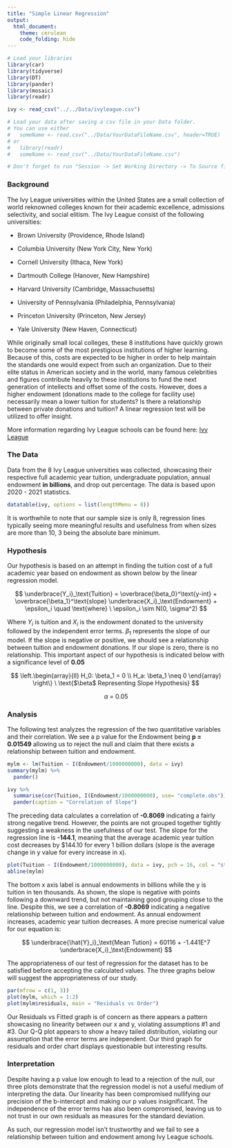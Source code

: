 ---
title: "Simple Linear Regression"
output: 
  html_document:
    theme: cerulean
    code_folding: hide
---

```{r, message=FALSE, warning=FALSE}
# Load your libraries
library(car)
library(tidyverse)
library(DT)
library(pander)
library(mosaic)
library(readr)

ivy <- read_csv("../../Data/ivyleague.csv")

# Load your data after saving a csv file in your Data folder.
# You can use either 
#   someName <- read.csv("../Data/YourDataFileName.csv", header=TRUE)
# or
#   library(readr)
#   someName <- read_csv("../Data/YourDataFileName.csv")

# Don't forget to run "Session -> Set Working Directory -> To Source file location"
```


<!-- Directions

Come up with a simple linear regression of your own creation. 

* Write the Background and clearly state your question. Then collect data and perform the linear regression analysis in order to answer your question. Use the proper order of first, ask the question, then second, figure out the answer.

* You should collect both the quantitative response variable and the quantitative explanatory variable yourself. This can be data you collect from 
    - the internet (like weather data, Facebook data, or sports data) 
    - your own experiment 
    - your own observational study
* However,     
    - The data should not be a single pre-existing dataset. It must be something that you piece together yourself.

* You need at least $n=3$ $(X,Y)$ pairs to perform the regression. However, your regression will only be useful if you can get around $n=10$ or more observations.

-->


### Background

The Ivy League universities within the United States are a small collection of world reknowned colleges known for their academic excellence, admissions selectivity, and social elitism. The Ivy League consist of the following universities:

- Brown University (Providence, Rhode Island)

- Columbia University (New York City, New York)

- Cornell University (Ithaca, New York)

- Dartmouth College (Hanover, New Hampshire)

- Harvard University (Cambridge, Massachusetts)

- University of Pennsylvania (Philadelphia, Pennsylvania)

- Princeton University (Princeton, New Jersey)

- Yale University (New Haven, Connecticut)

While originally small local colleges, these 8 institutions have quickly grown to become some of the most prestigious institutions of higher learning. Because of this, costs are expected to be higher in order to help maintain the standards one would expect from such an organization. Due to their elite status in American society and in the world, many famous celebrities and figures contribute heavily to these institutions to fund the next generation of intellects and offset some of the costs. However, does a higher endowment (donations made to the college for facility use) necessarily mean a lower tuition for students? Is there a relationship between private donations and tuition? A linear regression test will be utilized to offer insight.

More information regarding Ivy League schools can be found here: [Ivy League](https://en.wikipedia.org/wiki/Ivy_League)

### The Data

Data from the 8 Ivy League universities was collected, showcasing their respective full academic year tuition, undergraduate population, annual endowment **in billions**, and drop out percentage. The data is based upon 2020 - 2021 statistics.

```{r}
datatable(ivy, options = list(lengthMenu = 8))
```

It is worthwhile to note that our sample size is only 8, regression lines typically seeing more meaningful results and usefulness from when sizes are more than 10, 3 being the absolute bare minimum.

### Hypothesis

Our hypothesis is based on an attempt in finding the tuition cost of a full academic year based on endowment as shown below by the linear regression model.

$$
  \underbrace{Y_i}_\text{Tuition} = \overbrace{\beta_0}^\text{y-int} + \overbrace{\beta_1}^\text{slope} \underbrace{X_i}_\text{Endowment} + \epsilon_i \quad \text{where} \ \epsilon_i \sim N(0, \sigma^2)
$$

Where $Y_i$ is tuition and $X_i$ is the endowment donated to the university followed by the independent error terms. $\beta_1$ represents the slope of our model. If the slope is negative or positive, we should see a relationship between tuition and endowment donations. If our slope is zero, there is no relationship. This important aspect of our hypothesis is indicated below with a significance level of **0.05**

$$
\left.\begin{array}{ll}
H_0: \beta_1 = 0 \\  
H_a: \beta_1 \neq 0
\end{array}
\right\} \ \text{$\beta$ Representing Slope Hypothesis}
$$

$$
  \alpha\text{ = 0.05}
$$

### Analysis

The following test analyzes the regression of the two quantitative variables and their correlation. We see a p value for the Endowment being **p = 0.01549** allowing us to reject the null and claim that there exists a relationship between tuition and endowment.

```{r}
mylm <- lm(Tuition ~ I(Endowment/1000000000), data = ivy)
summary(mylm) %>%
  pander()

ivy %>%
  summarise(cor(Tuition, I(Endowment/1000000000), use= "complete.obs")) %>%
  pander(caption = "Correlation of Slope")
```

The preceding data calculates a correlation of **-0.8069** indicating a fairly strong negative trend. However, the points are not grouped together tightly suggesting a weakness in the usefulness of our test. The slope for the regression line is **-144.1**, meaning that the average academic year tuition cost decreases by $144.10 for every 1 billion dollars (slope is the average change in y value for every increase in x).

```{r}
plot(Tuition ~ I(Endowment/1000000000), data = ivy, pch = 16, col = "steelblue", main = "Academic Year Tuition and Annual Financial Endowments Relation", xlab = "Annual Endowments In Billions", ylab = "Academic Year Tuition")
abline(mylm)
```

The bottom x axis label is annual endowments in billions while the y is tuition in ten thousands. As shown, the slope is negative with points following a downward trend, but not maintaining good grouping close to the line. Despite this, we see a correlation of **-0.8069** indicating a negative relationship between tuition and endowment. As annual endowment increases, academic year tuition decreases. A more precise numerical value for our equation is:

$$
  \underbrace{\hat{Y}_i}_\text{Mean Tution} = 60116 + -1.441E^7 \underbrace{X_i}_\text{Endowment}
$$

The appropriateness of our test of regression for the dataset has to be satisfied before accepting the calculated values. The three graphs below will suggest the appropriateness of our study.

```{r}
par(mfrow = c(1, 3))
plot(mylm, which = 1:2)
plot(mylm$residuals, main = "Residuals vs Order")
```

Our Residuals vs Fitted graph is of concern as there appears a pattern showcasing no linearity between our x and y, violating assumptions #1 and #3. Our Q-Q plot appears to show a heavy tailed distribution, violating our assumption that the error terms are independent. Our third graph for residuals and order chart displays questionable but interesting results.

### Interpretation

Despite having a p value low enough to lead to a rejection of the null, our three plots demonstrate that the regression model is not a useful medium of interpreting the data. Our linearity has been compromised nullifying our precision of the b-intercept and making our p values insignificant. The independence of the error terms has also been compromised, leaving us to not trust in our own residuals as measures for the standard deviation.

As such, our regression model isn't trustworthy and we fail to see a relationship between tuition and endowment among Ivy League schools.




